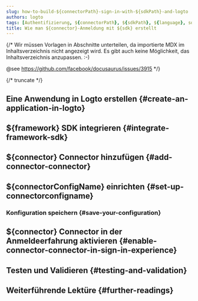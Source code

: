 ```yaml
---
slug: how-to-build-${connectorPath}-sign-in-with-${sdkPath}-and-logto
authors: logto
tags: [Authentifizierung, ${connectorPath}, ${sdkPath}, ${language}, soziale Anmeldung, Anmeldung, Login]
title: Wie man ${connector}-Anmeldung mit ${sdk} erstellt
---
```


{/*
  Wir müssen Vorlagen in Abschnitte unterteilen, da importierte MDX im Inhaltsverzeichnis nicht angezeigt wird.
  Es gibt auch keine Möglichkeit, das Inhaltsverzeichnis anzupassen. :-)

  @see https://github.com/facebook/docusaurus/issues/3915
*/}




{/* truncate */}

<Intro connector={connector} sdk="${sdk}" link="${sdkOfficialLink}" />

## Eine Anwendung in Logto erstellen \{#create-an-application-in-logto}

<CreateApplication type="${appType}" framework="${framework}" />

## ${framework} SDK integrieren \{#integrate-framework-sdk}

<IntegrateSdk />

## ${connector} Connector hinzufügen \{#add-connector-connector}

<AddSocialConnector connector={connector} framework="${framework}" />

## ${connectorConfigName} einrichten \{#set-up-connectorconfigname}

<ConnectorGuide />

### Konfiguration speichern \{#save-your-configuration}

<SaveYourConfiguration connector={connector} />

## ${connector} Connector in der Anmeldeerfahrung aktivieren \{#enable-connector-connector-in-sign-in-experience}

<EnableSocialConnector connector={connector} />

## Testen und Validieren \{#testing-and-validation}

<TestingAndValidation connector={connector} sdk="${sdk}" />

## Weiterführende Lektüre \{#further-readings}

<FurtherReadings />